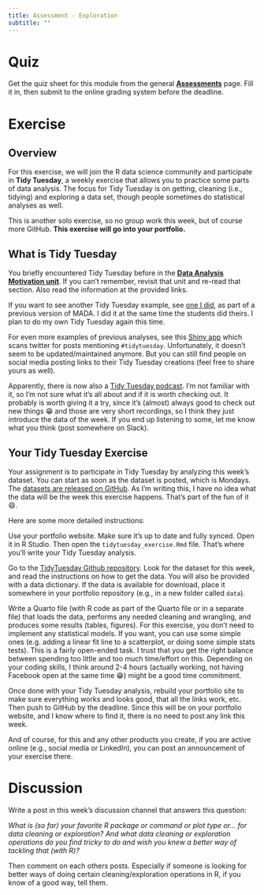 ```yaml
---
title: Assessment - Exploration
subtitle: ""
---
```


# Quiz

Get the quiz sheet for this module from the general [**Assessments**](../../courseinfo/Course_Assessments.qmd) page. Fill it in, then submit to the online grading system before the deadline.

# Exercise

## Overview

For this exercise, we will join the R data science community and participate in **Tidy Tuesday**, a weekly exercise that allows you to practice some parts of data analysis. The focus for Tidy Tuesday is on getting, cleaning (i.e., tidying) and exploring a data set, though people sometimes do statistical analyses as well.

This is another solo exercise, so no group work this week, but of course more GitHub. **This exercise will go into your portfolio.**

## What is Tidy Tuesday

You briefly encountered Tidy Tuesday before in the [**Data Analysis Motivation unit**](../module_data_analysis/Data_Analysis_Motivation.qmd). If you can't remember, revisit that unit and re-read that section. Also read the information at the provided links.

If you want to see another Tidy Tuesday example, see [one I did](https://www.andreashandel.com/posts/2019-10-02-tidy-tuesday-exploration/index.html), as part of a previous version of MADA. I did it at the same time the students did theirs. I plan to do my own Tidy Tuesday again this time.

For even more examples of previous analyses, see this [Shiny app](https://nsgrantham.shinyapps.io/tidytuesdayrocks/) which scans twitter for posts mentioning `#tidytuesday`. Unfortunately, it doesn't seem to be updated/maintained anymore. But you can still find people on social media posting links to their Tidy Tuesday creations (feel free to share yours as well).

::: note
Apparently, there is now also a [Tidy Tuesday podcast](https://www.tidytuesday.com/). I'm not familiar with it, so I'm not sure what it's all about and if it is worth checking out. It probably is worth giving it a try, since it's (almost) always good to check out new things 😁 and those are very short recordings, so I think they just introduce the data of the week. If you end up listening to some, let me know what you think (post somewhere on Slack).
:::

## Your Tidy Tuesday Exercise

Your assignment is to participate in Tidy Tuesday by analyzing this week's dataset. You can start as soon as the dataset is posted, which is Mondays. The [datasets are released on GitHub](https://github.com/rfordatascience/tidytuesday). As I'm writing this, I have no idea what the data will be the week this exercise happens. That's part of the fun of it 😄.

Here are some more detailed instructions:

Use your portfolio website. Make sure it's up to date and fully synced. Open it in R Studio. Then open the `tidytuesday_exercise.Rmd` file. That's where you'll write your Tidy Tuesday analysis.

Go to the [TidyTuesday Github repository](https://github.com/rfordatascience/tidytuesday). Look for the dataset for this week, and read the instructions on how to get the data. You will also be provided with a data dictionary. If the data is available for download, place it somewhere in your portfolio repository (e.g., in a new folder called `data`).

Write a Quarto file (with R code as part of the Quarto file or in a separate file) that loads the data, performs any needed cleaning and wrangling, and produces some results (tables, figures). For this exercise, you don't need to implement any statistical models. If you want, you can use some simple ones (e.g. adding a linear fit line to a scatterplot, or doing some simple stats tests). This is a fairly open-ended task. I trust that you get the right balance between spending too little and too much time/effort on this. Depending on your coding skills, I think around 2-4 hours (actually working, not having Facebook open at the same time 😁) might be a good time commitment.

Once done with your Tidy Tuesday analysis, rebuild your portfolio site to make sure everything works and looks good, that all the links work, etc. Then push to GitHub by the deadline. Since this will be on your portfolio website, and I know where to find it, there is no need to post any link this week.

And of course, for this and any other products you create, if you are active online (e.g., social media or LinkedIn), you can post an announcement of your exercise there.

# Discussion

Write a post in this week's discussion channel that answers this question:

*What is (so far) your favorite R package or command or plot type or... for data cleaning or exploration? And what data cleaning or exploration operations do you find tricky to do and wish you knew a better way of tackling that (with R)?*

Then comment on each others posts. Especially if someone is looking for better ways of doing certain cleaning/exploration operations in R, if you know of a good way, tell them.
